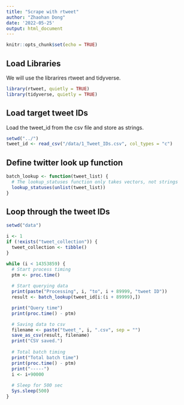 ```yaml
---
title: "Scrape with rtweet"
author: "Zhaohan Dong"
date: '2022-05-25'
output: html_document
---
```


```r
knitr::opts_chunk$set(echo = TRUE)
```

## Load Libraries

We will use the librarires rtweet and tidyverse.

```r
library(rtweet, quietly = TRUE)
library(tidyverse, quietly = TRUE)
```

## Load target tweet IDs

Load the tweet_id from the csv file and store as strings.

```r
setwd("../")
tweet_id <- read_csv("/data/1_Tweet_IDs.csv", col_types = "c")
```

## Define twitter look up function

```r
batch_lookup <- function(tweet_list) {
  # The lookup_statuses function only takes vectors, not strings
  lookup_statuses(unlist(tweet_list))
}
```

## Loop through the tweet IDs

```r
setwd("data")

i <- 1
if (!exists("tweet_collection")) {
  tweet_collection <- tibble()
}

while (i < 14353859) {
  # Start process timing
  ptm <- proc.time()
  
  # Start querying data
  print(paste("Processing", i, "to", i + 89999, "tweet ID"))
  result <- batch_lookup(tweet_id[i:(i + 89999),])

  print("Query time")
  print(proc.time() - ptm)

  # Saving data to csv
  filename <- paste("tweet_", i, ".csv", sep = "")
  save_as_csv(result, filename)
  print("CSV saved.")
  
  # Total batch timing
  print("Total batch time")
  print(proc.time() - ptm)
  print("-----")
  i <- i+90000
  
  # Sleep for 500 sec
  Sys.sleep(500)
}
```
